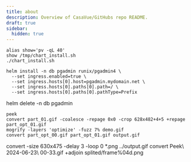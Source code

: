 ```yaml
---
title: about
description: Overview of CasaVue/GitHubs repo README.
draft: true
sidebar:
  hidden: true
---
```


```
alias show='pv -qL 40'
show /tmp/chart_install.sh
./chart_install.sh

helm install -n db pgadmin runix/pgadmin4 \
  --set ingress.enabled=true \
  --set ingress.hosts[0].host=pgadmin.mydomain.net \
  --set ingress.hosts[0].paths[0].path=/ \
  --set ingress.hosts[0].paths[0].pathType=Prefix
```

helm delete -n db pgadmin

```
peek
convert part_01.gif -coalesce -repage 0x0 -crop 628x482+4+5 +repage part_opt_01.gif
mogrify -layers 'optimize' -fuzz 7% demo.gif
convert part_opt_00.gif part_opt_01.gif output.gif
```


convert -size 630x475 -delay 3 -loop 0 *.png ../output.gif
convert Peek\ 2024-06-23\ 00-33.gif +adjoin splited/frame%04d.png